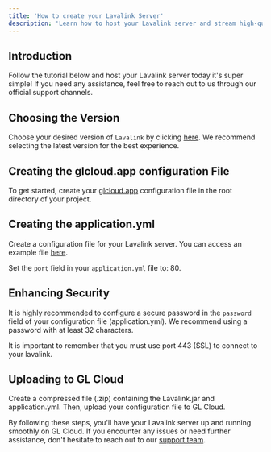 ```yaml
---
title: 'How to create your Lavalink Server'
description: 'Learn how to host your Lavalink server and stream high-quality music to your Discord bot.'
---
```


## Introduction

Follow the tutorial below and host your Lavalink server today it's super simple! If you need any assistance, feel free to reach out to us through our official support channels.

## Choosing the Version

Choose your desired version of `Lavalink` by clicking [here](https://github.com/freyacodes/Lavalink/releases/). We recommend selecting the latest version for the best experience.

## Creating the glcloud.app configuration File
To get started, create your [glcloud.app](./how-to-create-your-glcloud-configuration-file) configuration file in the root directory of your project.

## Creating the application.yml

Create a configuration file for your Lavalink server. You can access an example file [here](https://github.com/freyacodes/Lavalink/blob/master/LavalinkServer/application.yml.example).

<Warning>Set the `port` field in your `application.yml` file to: 80.</Warning>

## Enhancing Security

It is highly recommended to configure a secure password in the `password` field of your configuration file (application.yml). We recommend using a password with at least 32 characters.

<Note>It is important to remember that you must use port 443 (SSL) to connect to your lavalink.</Note>

## Uploading to GL Cloud

Create a compressed file (.zip) containing the Lavalink.jar and application.yml. Then, upload your configuration file to GL Cloud.

By following these steps, you'll have your Lavalink server up and running smoothly on GL Cloud. If you encounter any issues or need further assistance, don't hesitate to reach out to our [support team](../company/support).